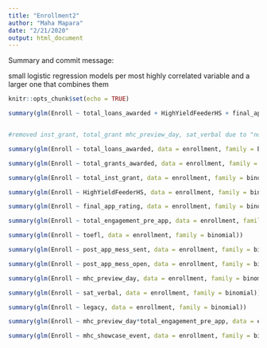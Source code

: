 ```yaml
---
title: "Enrollment2"
author: "Maha Mapara"
date: "2/21/2020"
output: html_document
---
```


Summary and commit message:

small logistic regression models per most highly correlated variable and a larger one that combines them

```r
knitr::opts_chunk$set(echo = TRUE)
```

```r
summary(glm(Enroll ~ total_loans_awarded + HighYieldFeederHS + final_app_rating + total_engagement_pre_app +toefl + post_app_mess_sent + post_app_mess_open , data = enrollment, family = binomial, maxit = 100))


#removed inst_grant, total_grant mhc_preview_day, sat_verbal due to "not defined because of singularities" issue
```

```r
summary(glm(Enroll ~ total_loans_awarded, data = enrollment, family = binomial))
```
```r
summary(glm(Enroll ~ total_grants_awarded, data = enrollment, family = binomial))
```

```r
summary(glm(Enroll ~ total_inst_grant, data = enrollment, family = binomial))
```

```r
summary(glm(Enroll ~ HighYieldFeederHS, data = enrollment, family = binomial))
```

```r
summary(glm(Enroll ~ final_app_rating, data = enrollment, family = binomial))
```

```r
summary(glm(Enroll ~ total_engagement_pre_app, data = enrollment, family = binomial))
```

```r
summary(glm(Enroll ~ toefl, data = enrollment, family = binomial))
```

```r
summary(glm(Enroll ~ post_app_mess_sent, data = enrollment, family = binomial))
```

```r
summary(glm(Enroll ~ post_app_mess_open, data = enrollment, family = binomial))
```
```r
summary(glm(Enroll ~ mhc_preview_day, data = enrollment, family = binomial))
```

```r
summary(glm(Enroll ~ sat_verbal, data = enrollment, family = binomial))
```

```r
summary(glm(Enroll ~ legacy, data = enrollment, family = binomial))
```

```r
summary(glm(Enroll ~ mhc_preview_day*total_engagement_pre_app, data = enrollment, family = binomial))
```
```r
summary(glm(Enroll ~ mhc_showcase_event, data = enrollment, family = binomial))
```

